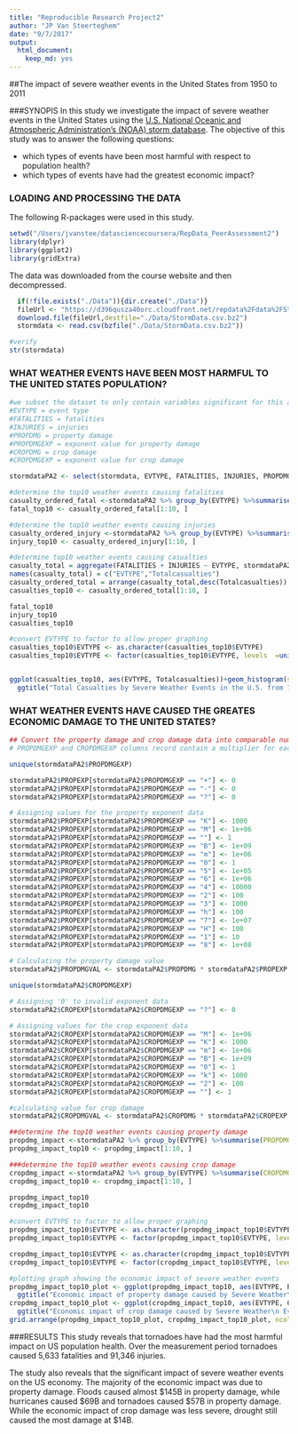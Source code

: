 ```yaml
---
title: "Reproducible Research Project2"
author: "JP Van Steerteghem"
date: "9/7/2017"
output: 
  html_document: 
    keep_md: yes
---
```

##The impact of severe weather events in the United States from 1950 to 2011

###SYNOPIS
In this study we investigate the impact of severe weather events in the United States using the [U.S. National Oceanic and Atmospheric Administration's (NOAA) storm database][1].   The objective of this study was to answer the following questions:

- which types of events have been most harmful with respect to population health?
- which types of events have had the greatest economic impact?


[1]:https://d396qusza40orc.cloudfront.net/repdata%2Fdata%2FStormData.csv.bz2/ "U.S. National Oceanic and Atmospheric Administration's (NOAA) storm database"

### LOADING AND PROCESSING THE DATA

The following R-packages were used in this study.
```r
setwd("/Users/jvanstee/datasciencecoursera/RepData_PeerAssessment2")
library(dplyr)
library(ggplot2)
library(gridExtra)
```

The data was downloaded from the course website and then decompressed.  
```r

  if(!file.exists("./Data")){dir.create("./Data")}
  fileUrl <- "https://d396qusza40orc.cloudfront.net/repdata%2Fdata%2FStormData.csv.bz2"
  download.file(fileUrl,destfile="./Data/StormData.csv.bz2")
  stormdata <- read.csv(bzfile("./Data/StormData.csv.bz2"))

#verify
str(stormdata)
```

### WHAT WEATHER EVENTS HAVE BEEN MOST HARMFUL TO THE UNITED STATES POPULATION?

```r
#we subset the dataset to only contain variables significant for this analysis.
#EVTYPE = event type
#FATALITIES = fatalities
#INJURIES = injuries
#PROPDMG = property damage
#PROPDMGEXP = exponent value for property damage
#CROPDMG = crop damage
#CROPDMGEXP = exponent value for crop damage

stormdataPA2 <- select(stormdata, EVTYPE, FATALITIES, INJURIES, PROPDMG, PROPDMGEXP,CROPDMG, CROPDMGEXP)

#determine the top10 weather events causing fatalities
casualty_ordered_fatal <-stormdataPA2 %>% group_by(EVTYPE) %>%summarise(FATALITIES = sum(FATALITIES)) %>% arrange(desc(FATALITIES)) 
fatal_top10 <- casualty_ordered_fatal[1:10, ]

#determine the top10 weather events causing injuries
casualty_ordered_injury <-stormdataPA2 %>% group_by(EVTYPE) %>%summarise(INJURIES = sum(INJURIES)) %>% arrange(desc(INJURIES))
injury_top10 <- casualty_ordered_injury[1:10, ]

#determine top10 weather events causing casualties
casualty_total = aggregate(FATALITIES + INJURIES ~ EVTYPE, stormdataPA2, sum)
names(casualty_total) = c("EVTYPE","Totalcasualties")
casualty_ordered_total = arrange(casualty_total,desc(Totalcasualties))
casualties_top10 <- casualty_ordered_total[1:10, ]

fatal_top10
injury_top10
casualties_top10

#convert EVTYPE to factor to allow proper graphing
casualties_top10$EVTYPE <- as.character(casualties_top10$EVTYPE)
casualties_top10$EVTYPE <- factor(casualties_top10$EVTYPE, levels  =unique(casualties_top10$EVTYPE))


ggplot(casualties_top10, aes(EVTYPE, Totalcasualties))+geom_histogram(stat = "identity")+theme(axis.text.x = element_text(angle = 45,hjust = 1))+ xlab("Severe Weather Type") + 
  ggtitle("Total Casualties by Severe Weather Events in the U.S. from 1950 - 2011")
```

### WHAT WEATHER EVENTS HAVE CAUSED THE GREATES ECONOMIC DAMAGE TO THE UNITED STATES?

```r
## Convert the property damage and crop damage data into comparable numerical forms. 
# PROPDMGEXP and CROPDMGEXP columns record contain a multiplier for each observation where we have Hundred (H), Thousand (K), Million (M) and Billion (B).

unique(stormdataPA2$PROPDMGEXP)

stormdataPA2$PROPEXP[stormdataPA2$PROPDMGEXP == "+"] <- 0
stormdataPA2$PROPEXP[stormdataPA2$PROPDMGEXP == "-"] <- 0
stormdataPA2$PROPEXP[stormdataPA2$PROPDMGEXP == "?"] <- 0

# Assigning values for the property exponent data 
stormdataPA2$PROPEXP[stormdataPA2$PROPDMGEXP == "K"] <- 1000
stormdataPA2$PROPEXP[stormdataPA2$PROPDMGEXP == "M"] <- 1e+06
stormdataPA2$PROPEXP[stormdataPA2$PROPDMGEXP == ""] <- 1
stormdataPA2$PROPEXP[stormdataPA2$PROPDMGEXP == "B"] <- 1e+09
stormdataPA2$PROPEXP[stormdataPA2$PROPDMGEXP == "m"] <- 1e+06
stormdataPA2$PROPEXP[stormdataPA2$PROPDMGEXP == "0"] <- 1
stormdataPA2$PROPEXP[stormdataPA2$PROPDMGEXP == "5"] <- 1e+05
stormdataPA2$PROPEXP[stormdataPA2$PROPDMGEXP == "6"] <- 1e+06
stormdataPA2$PROPEXP[stormdataPA2$PROPDMGEXP == "4"] <- 10000
stormdataPA2$PROPEXP[stormdataPA2$PROPDMGEXP == "2"] <- 100
stormdataPA2$PROPEXP[stormdataPA2$PROPDMGEXP == "3"] <- 1000
stormdataPA2$PROPEXP[stormdataPA2$PROPDMGEXP == "h"] <- 100
stormdataPA2$PROPEXP[stormdataPA2$PROPDMGEXP == "7"] <- 1e+07
stormdataPA2$PROPEXP[stormdataPA2$PROPDMGEXP == "H"] <- 100
stormdataPA2$PROPEXP[stormdataPA2$PROPDMGEXP == "1"] <- 10
stormdataPA2$PROPEXP[stormdataPA2$PROPDMGEXP == "8"] <- 1e+08

# Calculating the property damage value
stormdataPA2$PROPDMGVAL <- stormdataPA2$PROPDMG * stormdataPA2$PROPEXP

unique(stormdataPA2$CROPDMGEXP)

# Assigning '0' to invalid exponent data
stormdataPA2$CROPEXP[stormdataPA2$CROPDMGEXP == "?"] <- 0

# Assigning values for the crop exponent data 
stormdataPA2$CROPEXP[stormdataPA2$CROPDMGEXP == "M"] <- 1e+06
stormdataPA2$CROPEXP[stormdataPA2$CROPDMGEXP == "K"] <- 1000
stormdataPA2$CROPEXP[stormdataPA2$CROPDMGEXP == "m"] <- 1e+06
stormdataPA2$CROPEXP[stormdataPA2$CROPDMGEXP == "B"] <- 1e+09
stormdataPA2$CROPEXP[stormdataPA2$CROPDMGEXP == "0"] <- 1
stormdataPA2$CROPEXP[stormdataPA2$CROPDMGEXP == "k"] <- 1000
stormdataPA2$CROPEXP[stormdataPA2$CROPDMGEXP == "2"] <- 100
stormdataPA2$CROPEXP[stormdataPA2$CROPDMGEXP == ""] <- 1

#calculating value for crop damage
stormdataPA2$CROPDMGVAL <- stormdataPA2$CROPDMG * stormdataPA2$CROPEXP

##determine the top10 weather events causing property damage
propdmg_impact <-stormdataPA2 %>% group_by(EVTYPE) %>%summarise(PROPDMGVAL = sum(PROPDMGVAL)) %>% arrange(desc(PROPDMGVAL)) 
propdmg_impact_top10 <- propdmg_impact[1:10, ]

###determine the top10 weather events causing crop damage
cropdmg_impact <-stormdataPA2 %>% group_by(EVTYPE) %>%summarise(CROPDMGVAL = sum(CROPDMGVAL)) %>% arrange(desc(CROPDMGVAL)) 
cropdmg_impact_top10 <- cropdmg_impact[1:10, ]

propdmg_impact_top10
cropdmg_impact_top10

#convert EVTYPE to factor to allow proper graphing
propdmg_impact_top10$EVTYPE <- as.character(propdmg_impact_top10$EVTYPE)
propdmg_impact_top10$EVTYPE <- factor(propdmg_impact_top10$EVTYPE, levels = unique(propdmg_impact_top10$EVTYPE))

cropdmg_impact_top10$EVTYPE <- as.character(cropdmg_impact_top10$EVTYPE)
cropdmg_impact_top10$EVTYPE <- factor(cropdmg_impact_top10$EVTYPE, levels  =unique(cropdmg_impact_top10$EVTYPE))

#plotting graph showing the economic impact of severe weather events
propdmg_impact_top10_plot <- ggplot(propdmg_impact_top10, aes(EVTYPE, PROPDMGVAL/(10^9)))+geom_histogram(stat = "identity")+theme(axis.text.x = element_text(angle = 45,hjust = 1))+ xlab("Severe Weather Type") +ylab("Economic Impact in $B") + 
  ggtitle("Economic impact of property damage caused by Severe Weather\n Events in the U.S.\n from 1950 - 2011")
cropdmg_impact_top10_plot <- ggplot(cropdmg_impact_top10, aes(EVTYPE, CROPDMGVAL/(10^9)))+geom_histogram(stat = "identity")+theme(axis.text.x = element_text(angle = 45,hjust = 1))+ xlab("Severe Weather Type") + ylab("Economic Impact in $B") + 
  ggtitle("Economic impact of crop damage caused by Severe Weather\n Events in the U.S.\n from 1950 - 2011")
grid.arrange(propdmg_impact_top10_plot, cropdmg_impact_top10_plot, ncol = 2, right = 4, left = 4)
```

###RESULTS
This study reveals that tornadoes have had the most harmful impact on US population health.  Over the measurement period tornadoes caused 5,633 fatalities and 91,346 injuries.

The study also reveals that the significant impact of severe weather events on the US economy.  The majority of the economic impact was due to property damage.  Floods caused almost $145B in property damage, while hurricanes caused $69B and tornadoes caused $57B in property damage.  While the economic impact of crop damage was less severe, drought still caused the most damage at $14B.